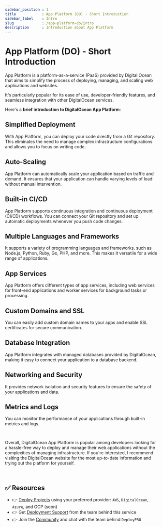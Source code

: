 ```yaml
---
sidebar_position : 1
title            : App Platform (DO) - Short Introduction 
sidebar_label    : Intro
slug             : /app-platform-do/intro
description      : Introduction about App Platform
---
```


# App Platform (DO) - Short Introduction

App Platform is a platform-as-a-service (PaaS) provided by Digital Ocean that aims to simplify the process of deploying, managing, and scaling web applications and websites.

It's particularly popular for its ease of use, developer-friendly features, and seamless integration with other DigitalOcean services.

Here's a **brief introduction to DigitalOcean App Platform**:

## Simplified Deployment

With App Platform, you can deploy your code directly from a Git repository. This eliminates the need to manage complex infrastructure configurations and allows you to focus on writing code.

## Auto-Scaling

App Platform can automatically scale your application based on traffic and demand. It ensures that your application can handle varying levels of load without manual intervention.

## Built-in CI/CD

App Platform supports continuous integration and continuous deployment (CI/CD) workflows. You can connect your Git repository and set up automatic deployments whenever you push code changes.

## Multiple Languages and Frameworks

It supports a variety of programming languages and frameworks, such as Node.js, Python, Ruby, Go, PHP, and more. This makes it versatile for a wide range of applications.

## App Services

App Platform offers different types of app services, including web services for front-end applications and worker services for background tasks or processing.

## Custom Domains and SSL

You can easily add custom domain names to your apps and enable SSL certificates for secure communication.

## Database Integration

App Platform integrates with managed databases provided by DigitalOcean, making it easy to connect your application to a database backend.

## Networking and Security

It provides network isolation and security features to ensure the safety of your applications and data.

## Metrics and Logs

You can monitor the performance of your applications through built-in metrics and logs.

<br />

Overall, DigitalOcean App Platform is popular among developers looking for a hassle-free way to deploy and manage their web applications without the complexities of managing infrastructure. 
If you're interested, I recommend visiting the DigitalOcean website for the most up-to-date information and trying out the platform for yourself.

<br />

## ✅ Resources

- 👉 [Deploy Projects](https://deploypro.dev/) using your preferred provider: `AWS`, `DigitalOcean`, `Azure`, and GCP (soon)
- 👉 Get [Deployment Support](https://deploypro.dev/support/) from the team behind this service
- 👉 Join the [Community](https://discord.gg/qQhjQZhnur) and chat with the team behind `DeployPRO`